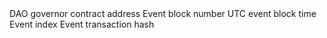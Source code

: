<ParamField path="contract_address">
DAO governor contract address
</ParamField>
<ParamField path="evt_block_number">
Event block number
</ParamField>
<ParamField path="evt_block_time">
UTC event block time
</ParamField>
<ParamField path="evt_index">
Event index
</ParamField>
<ParamField path="evt_tx_hash">
Event transaction hash
</ParamField>
<ParamField path="id">

</ParamField>
